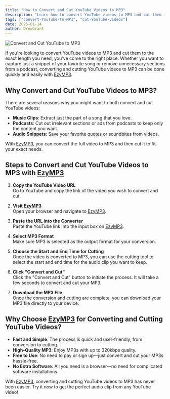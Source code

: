 ```yaml
---
title: "How to Convert and Cut YouTube Videos to MP3"
description: "Learn how to convert YouTube videos to MP3 and cut them into the desired length with this easy-to-follow guide. Get the best MP3 audio files from YouTube videos using [EzyMP3](/)."
tags: ["convert-YouTube-to-MP3", "cut-YouTube-videos"]
date: 2025-01-14
author: DrewGrant
---
```


![Convert and Cut YouTube to MP3](/assets/images/blog/illustration-youtube-to-mp3-converter.webp)

If you're looking to convert YouTube videos to MP3 and cut them to the exact length you need, you've come to the right place. Whether you want to capture just a snippet of your favorite song or remove unnecessary sections from a podcast, converting and cutting YouTube videos to MP3 can be done quickly and easily with [EzyMP3](/).

## Why Convert and Cut YouTube Videos to MP3?

There are several reasons why you might want to both convert and cut YouTube videos:
- **Music Clips**: Extract just the part of a song that you love.
- **Podcasts**: Cut out irrelevant sections or ads from podcasts to keep only the content you want.
- **Audio Snippets**: Save your favorite quotes or soundbites from videos.

With [EzyMP3](/), you can convert the full video to MP3 and then cut it to fit your exact needs.

## Steps to Convert and Cut YouTube Videos to MP3 with [EzyMP3](/)

1. **Copy the YouTube Video URL**  
   Go to YouTube and copy the link of the video you wish to convert and cut.

2. **Visit [EzyMP3](/)**  
   Open your browser and navigate to [EzyMP3](/).

3. **Paste the URL into the Converter**  
   Paste the YouTube link into the input box on [EzyMP3](/).

4. **Select MP3 Format**  
   Make sure MP3 is selected as the output format for your conversion.

5. **Choose the Start and End Time for Cutting**  
   Once the video is converted to MP3, you can use the cutting tool to select the start and end time for the audio clip you want to keep.

6. **Click "Convert and Cut"**  
   Click the "Convert and Cut" button to initiate the process. It will take a few seconds to convert and cut your MP3.

7. **Download the MP3 File**  
   Once the conversion and cutting are complete, you can download your MP3 file directly to your device.

## Why Choose [EzyMP3](/) for Converting and Cutting YouTube Videos?

- **Fast and Simple**: The process is quick and user-friendly, from conversion to cutting.
- **High-Quality MP3**: Enjoy MP3s with up to 320kbps quality.
- **Free to Use**: No need to pay or sign up—just convert and cut your MP3s hassle-free.
- **No Extra Software**: All you need is a browser—no need for complicated software installations.

With [EzyMP3](/), converting and cutting YouTube videos to MP3 has never been easier. Try it now to get the perfect audio clip from any YouTube video!

